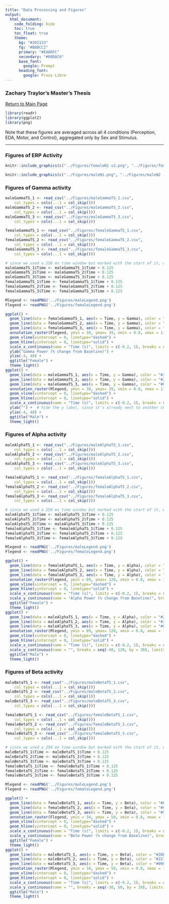 ```yaml
---
title: "Data Processing and Figures"
output: 
  html_document:
    code_folding: hide
    toc: true
    toc_float: true
    theme:
      bg: "#202123"
      fg: "#B8BCC2"
      primary: "#EA80FC"
      secondary: "#00DAC6"
      base_font:
        google: Prompt
      heading_font:
        google: Proza Libre
---
```


### Zachary Traylor's Master's Thesis
[Return to Main Page](main.html)

```r
library(readr)
library(ggplot2)
library(png)
```

Note that these figures are averaged across all 4 conditions (Perception, EDA, Motor, and Control), aggregated only by Sex and Stimulus.

------------------------------------------------------------------------

### Figures of ERP Activity
```r
knitr::include_graphics(c("../Figures/femaleN1 v2.png", "../Figures/femaleN2 - P2.png"))
```

```r
knitr::include_graphics(c("../Figures/maleN1.png", "../Figures/maleN2 - P2.png"))
```

### Figures of Gamma activity
```r
maleGammaTS_1 <- read_csv("../Figures/maleGammaTS_1.csv", 
    col_types = cols(...1 = col_skip()))
maleGammaTS_2 <- read_csv("../Figures/maleGammaTS_2.csv", 
    col_types = cols(...1 = col_skip()))
maleGammaTS_3 <- read_csv("../Figures/maleGammaTS_3.csv", 
    col_types = cols(...1 = col_skip()))

femaleGammaTS_1 <- read_csv("../Figures/femaleGammaTS_1.csv", 
    col_types = cols(...1 = col_skip()))
femaleGammaTS_2 <- read_csv("../Figures/femaleGammaTS_2.csv", 
    col_types = cols(...1 = col_skip()))
femaleGammaTS_3 <- read_csv("../Figures/femaleGammaTS_3.csv", 
    col_types = cols(...1 = col_skip()))

# since we used a 250 ms time window but marked with the start of it, we correct the time stamps to be the center of the window
maleGammaTS_1$Time <- maleGammaTS_1$Time + 0.125
maleGammaTS_2$Time <- maleGammaTS_2$Time + 0.125
maleGammaTS_3$Time <- maleGammaTS_3$Time + 0.125
femaleGammaTS_1$Time <- femaleGammaTS_1$Time + 0.125
femaleGammaTS_2$Time <- femaleGammaTS_2$Time + 0.125
femaleGammaTS_3$Time <- femaleGammaTS_3$Time + 0.125

Mlegend <- readPNG('../Figures/maleLegend.png')
Flegend <- readPNG('../Figures/femaleLegend.png')

ggplot() +
  geom_line(data = femaleGammaTS_1, aes(x = Time, y = Gamma), color = "#FA7DEB", linewidth = 1) +
  geom_line(data = femaleGammaTS_2, aes(x = Time, y = Gamma), color = "#CE7DA5", linewidth = 1) +
  geom_line(data = femaleGammaTS_3, aes(x = Time, y = Gamma), color = "#563440", linewidth = 1) +
  annotation_raster(Flegend, ymin = 30, ymax= 39, xmin = 0.8, xmax = 1) +
  geom_vline(xintercept = 0, linetype="dashed") + 
  geom_hline(yintercept = 0, linetype="solid") + 
  scale_x_continuous(name = "Time (s)", limits = c(-0.2, 1), breaks = seq(-0.2, 1, 0.1)) +
  ylab("Gamma Power (% change from Baseline)") +
  ylim(-4, 40) +
  ggtitle("Female") + 
  theme_light()
ggplot() +
  geom_line(data = maleGammaTS_1, aes(x = Time, y = Gamma), color = "#2DE1FC", linewidth = 1) +
  geom_line(data = maleGammaTS_2, aes(x = Time, y = Gamma), color = "#2274A5", linewidth = 1) +
  geom_line(data = maleGammaTS_3, aes(x = Time, y = Gamma), color = "#090C9B", linewidth = 1) +
  annotation_raster(Mlegend, ymin = 30, ymax= 39, xmin = 0.8, xmax = 1) +
  geom_vline(xintercept = 0, linetype="dashed") + 
  geom_hline(yintercept = 0, linetype="solid") + 
  scale_x_continuous(name = "Time (s)", limits = c(-0.2, 1), breaks = seq(-0.2, 1, 0.1)) +
  ylab("") +  # hide the y label, since it's already next to another chart
  ylim(-4, 40) +
  ggtitle("Male") + 
  theme_light()
```

### Figures of Alpha activity
```r
maleAlphaTS_1 <- read_csv("../Figures/maleAlphaTS_1.csv", 
    col_types = cols(...1 = col_skip()))
maleAlphaTS_2 <- read_csv("../Figures/maleAlphaTS_2.csv", 
    col_types = cols(...1 = col_skip()))
maleAlphaTS_3 <- read_csv("../Figures/maleAlphaTS_3.csv", 
    col_types = cols(...1 = col_skip()))

femaleAlphaTS_1 <- read_csv("../Figures/femaleAlphaTS_1.csv", 
    col_types = cols(...1 = col_skip()))
femaleAlphaTS_2 <- read_csv("../Figures/femaleAlphaTS_2.csv", 
    col_types = cols(...1 = col_skip()))
femaleAlphaTS_3 <- read_csv("../Figures/femaleAlphaTS_3.csv", 
    col_types = cols(...1 = col_skip()))

# since we used a 250 ms time window but marked with the start of it, we correct the time stamps to be the center of the window
maleAlphaTS_1$Time <- maleAlphaTS_1$Time + 0.125
maleAlphaTS_2$Time <- maleAlphaTS_2$Time + 0.125
maleAlphaTS_3$Time <- maleAlphaTS_3$Time + 0.125
femaleAlphaTS_1$Time <- femaleAlphaTS_1$Time + 0.125
femaleAlphaTS_2$Time <- femaleAlphaTS_2$Time + 0.125
femaleAlphaTS_3$Time <- femaleAlphaTS_3$Time + 0.125

Mlegend <- readPNG('../Figures/maleLegend.png')
Flegend <- readPNG('../Figures/femaleLegend.png')

ggplot() +
  geom_line(data = femaleAlphaTS_1, aes(x = Time, y = Alpha), color = "#FA7DEB", linewidth = 1) +
  geom_line(data = femaleAlphaTS_2, aes(x = Time, y = Alpha), color = "#CE7DA5", linewidth = 1) +
  geom_line(data = femaleAlphaTS_3, aes(x = Time, y = Alpha), color = "#563440", linewidth = 1) +
  annotation_raster(Flegend, ymin = 89, ymax= 120, xmin = 0.8, xmax = 1) +
  geom_vline(xintercept = 0, linetype="dashed") + 
  geom_hline(yintercept = 0, linetype="solid") + 
  scale_x_continuous(name = "Time (s)", limits = c(-0.2, 1), breaks = seq(-0.2, 1, 0.1)) +
  scale_y_continuous(name = "Alpha Power (% change from Baseline)", breaks = seq(-40, 120, by = 20), limits = c(-30, 120)) +
  ggtitle("Female") + 
  theme_light()
ggplot() +
  geom_line(data = maleAlphaTS_1, aes(x = Time, y = Alpha), color = "#2DE1FC", linewidth = 1) +
  geom_line(data = maleAlphaTS_2, aes(x = Time, y = Alpha), color = "#2274A5", linewidth = 1) +
  geom_line(data = maleAlphaTS_3, aes(x = Time, y = Alpha), color = "#090C9B", linewidth = 1) +
  annotation_raster(Mlegend, ymin = 89, ymax= 120, xmin = 0.8, xmax = 1) +
  geom_vline(xintercept = 0, linetype="dashed") + 
  geom_hline(yintercept = 0, linetype="solid") + 
  scale_x_continuous(name = "Time (s)", limits = c(-0.2, 1), breaks = seq(-0.2, 1, 0.1)) +
  scale_y_continuous(name = "", breaks = seq(-40, 120, by = 20), limits = c(-30, 120)) +
  ggtitle("Male") + 
  theme_light()
```

### Figures of Beta activity
```r
maleBetaTS_1 <- read_csv("../Figures/maleBetaTS_1.csv", 
    col_types = cols(...1 = col_skip()))
maleBetaTS_2 <- read_csv("../Figures/maleBetaTS_2.csv", 
    col_types = cols(...1 = col_skip()))
maleBetaTS_3 <- read_csv("../Figures/maleBetaTS_3.csv", 
    col_types = cols(...1 = col_skip()))

femaleBetaTS_1 <- read_csv("../Figures/femaleBetaTS_1.csv", 
    col_types = cols(...1 = col_skip()))
femaleBetaTS_2 <- read_csv("../Figures/femaleBetaTS_2.csv", 
    col_types = cols(...1 = col_skip()))
femaleBetaTS_3 <- read_csv("../Figures/femaleBetaTS_3.csv", 
    col_types = cols(...1 = col_skip()))

# since we used a 250 ms time window but marked with the start of it, we correct the time stamps to be the center of the window
maleBetaTS_1$Time <- maleBetaTS_1$Time + 0.125
maleBetaTS_2$Time <- maleBetaTS_2$Time + 0.125
maleBetaTS_3$Time <- maleBetaTS_3$Time + 0.125
femaleBetaTS_1$Time <- femaleBetaTS_1$Time + 0.125
femaleBetaTS_2$Time <- femaleBetaTS_2$Time + 0.125
femaleBetaTS_3$Time <- femaleBetaTS_3$Time + 0.125

Mlegend <- readPNG('../Figures/maleLegend.png')
Flegend <- readPNG('../Figures/femaleLegend.png')

ggplot() +
  geom_line(data = femaleBetaTS_1, aes(x = Time, y = Beta), color = "#FA7DEB", linewidth = 1) +
  geom_line(data = femaleBetaTS_2, aes(x = Time, y = Beta), color = "#CE7DA5", linewidth = 1) +
  geom_line(data = femaleBetaTS_3, aes(x = Time, y = Beta), color = "#563440", linewidth = 1) +
  annotation_raster(Flegend, ymin = 34, ymax = 50, xmin = 0.8, xmax = 1) +
  geom_vline(xintercept = 0, linetype="dashed") + 
  geom_hline(yintercept = 0, linetype="solid") + 
  scale_x_continuous(name = "Time (s)", limits = c(-0.2, 1), breaks = seq(-0.2, 1, 0.1)) +
  scale_y_continuous(name = "Beta Power (% change from Baseline)", breaks = seq(-30, 50, by = 10), limits = c(-30, 50)) +
  ggtitle("Female") + 
  theme_light()
ggplot() +
  geom_line(data = maleBetaTS_1, aes(x = Time, y = Beta), color = "#2DE1FC", linewidth = 1) +
  geom_line(data = maleBetaTS_2, aes(x = Time, y = Beta), color = "#2274A5", linewidth = 1) +
  geom_line(data = maleBetaTS_3, aes(x = Time, y = Beta), color = "#090C9B", linewidth = 1) +
  annotation_raster(Mlegend, ymin = 34, ymax = 50, xmin = 0.8, xmax = 1) +
  geom_vline(xintercept = 0, linetype="dashed") + 
  geom_hline(yintercept = 0, linetype="solid") + 
  scale_x_continuous(name = "Time (s)", limits = c(-0.2, 1), breaks = seq(-0.2, 1, 0.1)) +
  scale_y_continuous(name = "", breaks = seq(-30, 50, by = 10), limits = c(-30, 50)) +
  ggtitle("Male") + 
  theme_light()
```
